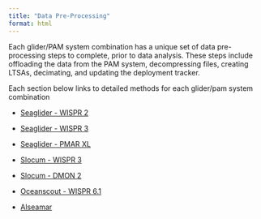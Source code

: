 ```yaml
---
title: "Data Pre-Processing"
format: html
---
```


Each glider/PAM system combination has a unique set of data pre-processing steps to complete, prior to data analysis. These steps include offloading the data from the PAM system, decompressing files, creating LTSAs, decimating, and updating the deployment tracker.

Each section below links to detailed methods for each glider/pam system combination

-   [Seaglider - WISPR 2](https://nmfs-ost.github.io/PAM-Glider/content/data_processing/seaglider-wispr2.html)

-   [Seaglider - WISPR 3](https://nmfs-ost.github.io/PAM-Glider/content/data_processing/seaglider-wispr3.html)

-   [Seaglider - PMAR XL](https://nmfs-ost.github.io/PAM-Glider/content/data_processing/seaglider-pmar-xl.html)

-   [Slocum - WISPR 3](https://nmfs-ost.github.io/PAM-Glider/content/data_processing/slocum-wispr3.html)

-   [Slocum - DMON 2](https://nmfs-ost.github.io/PAM-Glider/content/data_processing/slocum-dmon2.html)

-   [Oceanscout - WISPR 6.1](https://nmfs-ost.github.io/PAM-Glider/content/data_processing/oceanscout-wispr6.html)

-   [Alseamar](https://nmfs-ost.github.io/PAM-Glider/content/data_processing/alseamar.html)
